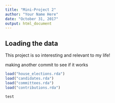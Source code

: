 ```yaml
---
title: "Mini-Project 2"
author: "Your Name Here"
date: "October 31, 2017"
output: html_document
---
```



## Loading the data

This project is so interesting and relevant to my life!

making another commit to see if it works

```r
load("house_elections.rda")
load("candidates.rda")
load("committees.rda")
load("contributions.rda")

test
```
